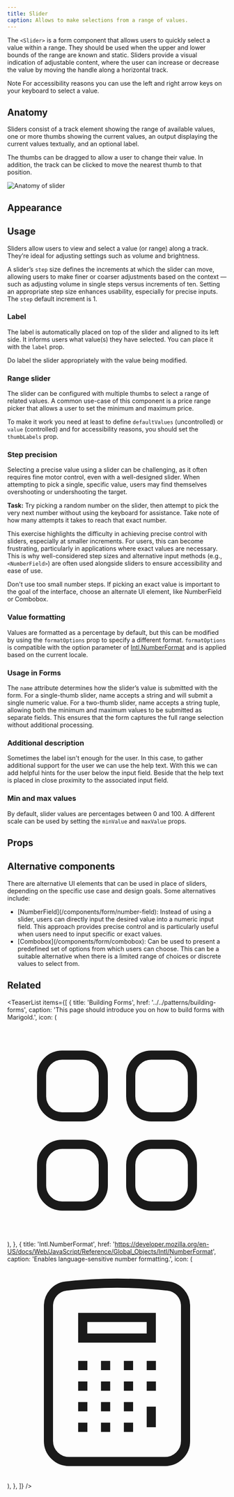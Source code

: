 ```yaml
---
title: Slider
caption: Allows to make selections from a range of values.
---
```


The `<Slider>` is a form component that allows users to quickly select a value within a range. They should be used when the upper and lower bounds of the range are known and static.
Sliders provide a visual indication of adjustable content, where the user can increase or decrease the value by moving the handle along a horizontal track.

<SectionMessage>
  <SectionMessage.Title>Note</SectionMessage.Title>
  <SectionMessage.Content>
    For accessibility reasons you can use the left and right arrow keys on your
    keyboard to select a value.
  </SectionMessage.Content>
</SectionMessage>

## Anatomy

Sliders consist of a track element showing the range of available values, one or more thumbs showing the current values, an output displaying the current values textually, and an optional label.

The thumbs can be dragged to allow a user to change their value. In addition, the track can be clicked to move the nearest thumb to that position.

<Image
  src="/slider/slider-anatomy.jpg"
  alt="Anatomy of slider"
  width={800}
  height={550}
  className="mx-auto block"
/>

## Appearance

<AppearanceDemo component={title} />

<AppearanceTable component={title} />

## Usage

Sliders allow users to view and select a value (or range) along a track. They’re ideal for adjusting settings such as volume and brightness.

A slider’s `step` size defines the increments at which the slider can move, allowing users to make finer or coarser adjustments based on the context — such as adjusting volume in single steps versus increments of ten. Setting an appropriate step size enhances usability, especially for precise inputs. The `step` default increment is 1.

### Label

The label is automatically placed on top of the slider and aligned to its left side. It informs users what value(s) they have selected. You can place it with the `label` prop.

<ComponentDemo file="./slider-do-label.demo.tsx" />

<GuidelineTiles>
  <Do>
    <Do.Description>
      Do label the slider appropriately with the value being modified.
    </Do.Description>
  </Do>
</GuidelineTiles>

### Range slider

The slider can be configured with multiple thumbs to select a range of related values. A common use-case of this component is a price range picker that allows a user to set the minimum and maximum price.

To make it work you need at least to define `defaultValues` (uncontrolled) or `value` (controlled) and for accessibility reasons, you should set the `thumbLabels` prop.

<ComponentDemo file="./slider-range.demo.tsx" />

### Step precision

Selecting a precise value using a slider can be challenging, as it often requires fine motor control, even with a well-designed slider.
When attempting to pick a single, specific value, users may find themselves overshooting or undershooting the target.

**Task:** Try picking a random number on the slider, then attempt
to pick the very next number without using the keyboard for assistance. Take
note of how many attempts it takes to reach that exact number.

This exercise highlights the difficulty in achieving precise control with sliders, especially at smaller increments.
For users, this can become frustrating, particularly in applications where exact values are necessary.
This is why well-considered step sizes and alternative input methods (e.g., `<NumberField>`) are often used alongside sliders to ensure accessibility and ease of use.

<ComponentDemo file="./slider-dont-small-steps.demo.tsx" />

<GuidelineTiles>
  <Dont>
    <Dont.Description>
      Don't use too small number steps. If picking an exact value is important
      to the goal of the interface, choose an alternate UI element, like
      NumberField or Combobox.
    </Dont.Description>
  </Dont>
</GuidelineTiles>

### Value formatting

Values are formatted as a percentage by default, but this can be modified by using the `formatOptions` prop to specify a different format.
`formatOptions` is compatible with the option parameter of [Intl.NumberFormat](https://developer.mozilla.org/en-US/docs/Web/JavaScript/Reference/Global_Objects/Intl/NumberFormat) and is applied based on the current locale.

<ComponentDemo file="./slider-format.demo.tsx" />

### Usage in Forms

The `name` attribute determines how the slider’s value is submitted with the form. For a single-thumb slider, name accepts a string and will submit a single numeric value. For a two-thumb slider, name accepts a string tuple, allowing both the minimum and maximum values to be submitted as separate fields. This ensures that the form captures the full range selection without additional processing.

<ComponentDemo file="./slider-form.demo.tsx" />

### Additional description

Sometimes the label isn't enough for the user. In this case, to gather additional support for the user we can use the help text.
With this we can add helpful hints for the user below the input field. Beside that the help text is placed in close proximity to the associated input field.

<ComponentDemo file="./slider-do-description.demo.tsx" />

### Min and max values

By default, slider values are percentages between 0 and 100. A different scale can be used by setting the `minValue` and `maxValue` props.

<ComponentDemo file="./slider-custom-value-scale.demo.tsx" />

## Props

<StorybookHintMessage component={title} />

<PropsTable component={title} />

## Alternative components

There are alternative UI elements that can be used in place of sliders, depending on the specific use case and design goals. Some alternatives include:

<ul>
  <li>
    [NumberField](/components/form/number-field): Instead of using a slider,
    users can directly input the desired value into a numeric input field. This
    approach provides precise control and is particularly useful when users need
    to input specific or exact values.
  </li>
  <li>
    [Combobox](/components/form/combobox): Can be used to present a predefined
    set of options from which users can choose. This can be a suitable
    alternative when there is a limited range of choices or discrete values to
    select from.
  </li>
</ul>

## Related

<TeaserList
  items={[
    {
      title: 'Building Forms',
      href: '../../patterns/building-forms',
      caption:
        'This page should introduce you on how to build forms with Marigold.',
      icon: (
        <svg
          xmlns="http://www.w3.org/2000/svg"
          fill="none"
          viewBox="0 0 24 24"
          strokeWidth="1.5"
          stroke="currentColor"
          className="size-6"
        >
          <path
            strokeLinecap="round"
            strokeLinejoin="round"
            d="M3.75 6A2.25 2.25 0 0 1 6 3.75h2.25A2.25 2.25 0 0 1 10.5 6v2.25a2.25 2.25 0 0 1-2.25 2.25H6a2.25 2.25 0 0 1-2.25-2.25V6ZM3.75 15.75A2.25 2.25 0 0 1 6 13.5h2.25a2.25 2.25 0 0 1 2.25 2.25V18a2.25 2.25 0 0 1-2.25 2.25H6A2.25 2.25 0 0 1 3.75 18v-2.25ZM13.5 6a2.25 2.25 0 0 1 2.25-2.25H18A2.25 2.25 0 0 1 20.25 6v2.25A2.25 2.25 0 0 1 18 10.5h-2.25a2.25 2.25 0 0 1-2.25-2.25V6ZM13.5 15.75a2.25 2.25 0 0 1 2.25-2.25H18a2.25 2.25 0 0 1 2.25 2.25V18A2.25 2.25 0 0 1 18 20.25h-2.25A2.25 2.25 0 0 1 13.5 18v-2.25Z"
          />
        </svg>
      ),
    },
    {
      title: 'Intl.NumberFormat',
      href: 'https://developer.mozilla.org/en-US/docs/Web/JavaScript/Reference/Global_Objects/Intl/NumberFormat',
      caption: 'Enables language-sensitive number formatting.',
      icon: (
        <svg
          xmlns="http://www.w3.org/2000/svg"
          fill="none"
          viewBox="0 0 24 24"
          strokeWidth="1.5"
          stroke="currentColor"
          className="size-6"
        >
          <path
            strokeLinecap="round"
            strokeLinejoin="round"
            d="M15.75 15.75V18m-7.5-6.75h.008v.008H8.25v-.008Zm0 2.25h.008v.008H8.25V13.5Zm0 2.25h.008v.008H8.25v-.008Zm0 2.25h.008v.008H8.25V18Zm2.498-6.75h.007v.008h-.007v-.008Zm0 2.25h.007v.008h-.007V13.5Zm0 2.25h.007v.008h-.007v-.008Zm0 2.25h.007v.008h-.007V18Zm2.504-6.75h.008v.008h-.008v-.008Zm0 2.25h.008v.008h-.008V13.5Zm0 2.25h.008v.008h-.008v-.008Zm0 2.25h.008v.008h-.008V18Zm2.498-6.75h.008v.008h-.008v-.008Zm0 2.25h.008v.008h-.008V13.5ZM8.25 6h7.5v2.25h-7.5V6ZM12 2.25c-1.892 0-3.758.11-5.593.322C5.307 2.7 4.5 3.65 4.5 4.757V19.5a2.25 2.25 0 0 0 2.25 2.25h10.5a2.25 2.25 0 0 0 2.25-2.25V4.757c0-1.108-.806-2.057-1.907-2.185A48.507 48.507 0 0 0 12 2.25Z"
          />
        </svg>
      ),
    },
  ]}
/>
